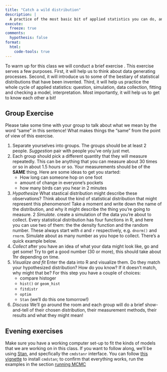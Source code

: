 ```yaml
---
title: "Catch a wild distribution"
description: |
  A practice of the most basic bit of applied statistics you can do, and a foundation for what comes next.
execute:
  freeze: true
comments:
  hypothesis: false
format:
  html:
    code-tools: true
---
```



To warm up for this class we will conduct a brief exercise . This exercise serves a few purposes. First, it will help us to think about data generating processes. Second, it will introduce us to some of the bestiary of statistical distributions that have been invented. Third, it will help us practice the whole cycle of applied statistics: question, simulation, data collection, fitting and checking a model, interpretation. Most importantly, it will help us to get to know each other a bit! 

## Group Exercise

<aside>Please take some time with your group to talk about what we mean by the word "same" in this sentence! What makes things the "same" from the point of view of this exercise.</aside>

1. Separate yourselves into groups. The groups should be at least 2 people. _Suggestion_ pair with people you've only just met.
1. Each group should pick a different quantity that they will measure repeatedly. This can be anything that you can measure about 30 times or so in about 1.5 hours or so. Your measurements should be of the **SAME** thing.   Here are some ideas to get you started:
    * How long can someone hop on one foot 
    * amount of change in everyone's pockets
    * how many birds can you hear in 2 minutes
1. *Hypothesize* What stastical distribution might describe these observations? Think about the kind of statistical distribution that might represent this phenomenon! Take a moment and write down the name of the distribution, and why it might describe the thing you're going to measure.
2 *Simulate*. create a simulation of the data you're about to collect. Every statistical distribution has four functions in R, and here you can use two of them: the the density function and the random number. These always start with `d` and `r` respectively, e.g. `dnorm()` and `rnorm`. Simulate about as many number as you hope to collect. There's a quick example below.
3. *Collect* after you have an idea of what your data might look like, go and get some! Try to get a good number (30 or more), this should take about 1hr depending on time.
1. *Visualize and fit* Enter the data into R and visualize them. Do they match your hypothesized distribution? How do you know? If it doesn't match, why might that be? For this step you have a couple of choices: 
    * compare histoger
    * `hist()` or `geom_hist`
    * `fitdistr`
    * `optim`
    * `Stan` (we'll do this one tomorrow!)
1. *Discuss* We'll go around the room and each group will do a brief show-and-tell of their chosen distribution, their measurement methods, their results and what they might mean!


## Evening exercises

Make sure you have a working computer set-up to fit the kinds of models that we are working on in this class. 
If you want to follow along, we'll be using [Stan](https://mc-stan.org/), and specfically the `cmdstanr` interface. You can follow [this vignette](https://mc-stan.org/cmdstanr/articles/cmdstanr.html) to install `cmdstan`; to confirm that everything works, run the examples in the section [running MCMC](https://mc-stan.org/cmdstanr/articles/cmdstanr.html#running-mcmc)